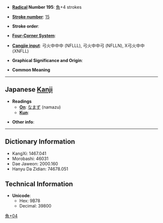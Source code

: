 * '''[[Wiktionary:Chinese radical index| Radical]] Number 195''': [[Wiktionary:Chinese radical index 魚|魚]]+4 strokes

* '''[[Wiktionary:Chinese total strokes index|Stroke number]]''': [[Wiktionary:Chinese total strokes index 15|15]]

* '''Stroke order''': 

* '''[[Wiktionary:Chinese four corner index|Four-Corner System]]''': 

* '''[[Wiktionary:Chinese Cangjie index|Cangjie input]]''': 弓火中中中 (NFLLL), 弓火中中弓 (NFLLN), X弓火中中 (XNFLL)

* '''Graphical Significance and Origin''': 

* '''Common Meaning'''

----

== Japanese [[Kanji]] ==

* '''Readings'''
** '''[[On]]''': [[なまず]] (namazu)
** '''[[Kun]]''': 

* '''Other info''':  

----

== Dictionary Information ==

* KangXi: 1467.041
* Morobashi: 46031
* Dae Jaweon: 2000.160
* Hanyu Da Zidian: 74678.051

== Technical Information ==

* '''Unicode''':
** Hex: 9B78
** Decimal: 39800

[[Category:Japanese-only CJKV Characters|魚+04]]
